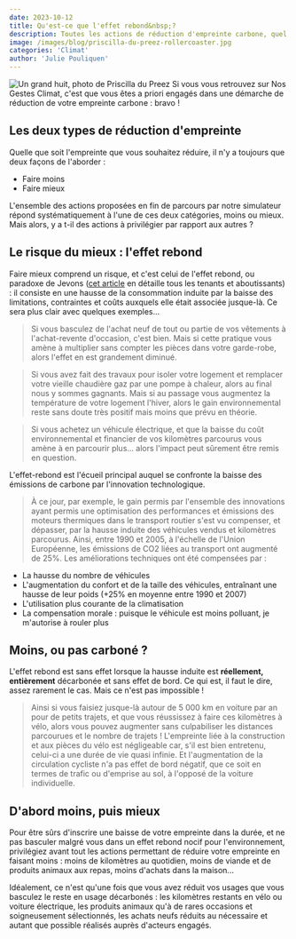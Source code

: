 ```yaml
---
date: 2023-10-12
title: Qu'est-ce que l'effet rebond&nbsp;?
description: Toutes les actions de réduction d'empreinte carbone, quel que soit le domaine, appartiennent à deux catégories faire moins (réduire l'usage), ou faire mieux (réduire l'empreinte pour le même usage).
image: /images/blog/priscilla-du-preez-rollercoaster.jpg
categories: 'Climat'
author: 'Julie Pouliquen'
---
```


![Un grand huit, photo de Priscilla du Preez](/images/blog/priscilla-du-preez-rollercoaster.jpg)
Si vous vous retrouvez sur Nos Gestes Climat, c'est que vous êtes a priori engagés dans une démarche de réduction de votre empreinte carbone : bravo !

## Les deux types de réduction d'empreinte

Quelle que soit l'empreinte que vous souhaitez réduire, il n'y a toujours que deux façons de l'aborder :

- Faire moins
- Faire mieux

L'ensemble des actions proposées en fin de parcours par notre simulateur répond systématiquement à l'une de ces deux catégories, moins ou mieux. Mais alors, y a t-il des actions à privilégier par rapport aux autres ?

## Le risque du mieux : l'effet rebond

Faire mieux comprend un risque, et c'est celui de l'effet rebond, ou paradoxe de Jevons ([cet article](https://bonpote.com/propos-5-paradoxe-de-jevons-et-effet-rebond/) en détaille tous les tenants et aboutissants) : il consiste en une hausse de la consommation induite par la baisse des limitations, contraintes et coûts auxquels elle était associée jusque-là. Ce sera plus clair avec quelques exemples...

> Si vous basculez de l'achat neuf de tout ou partie de vos vêtements à l'achat-revente d'occasion, c'est bien. Mais si cette pratique vous amène à multiplier sans compter les pièces dans votre garde-robe, alors l'effet en est grandement diminué.

> Si vous avez fait des travaux pour isoler votre logement et remplacer votre vieille chaudière gaz par une pompe à chaleur, alors au final nous y sommes gagnants. Mais si au passage vous augmentez la température de votre logement l'hiver, alors le gain environnemental reste sans doute très positif mais moins que prévu en théorie.

> Si vous achetez un véhicule électrique, et que la baisse du coût environnemental et financier de vos kilomètres parcourus vous amène à en parcourir plus... alors l'impact peut sûrement être remis en question.

L'effet-rebond est l'écueil principal auquel se confronte la baisse des émissions de carbone par l'innovation technologique.

> À ce jour, par exemple, le gain permis par l'ensemble des innovations ayant permis une optimisation des performances et émissions des moteurs thermiques dans le transport routier s'est vu compenser, et dépasser, par la hausse induite des véhicules vendus et kilomètres parcourus. Ainsi, entre 1990 et 2005, à l'échelle de l'Union Européenne, les émissions de CO2 liées au transport ont augmenté de 25%. Les améliorations techniques ont été compensées par :

- La hausse du nombre de véhicules
- L'augmentation du confort et de la taille des véhicules, entraînant une hausse de leur poids (+25% en moyenne entre 1990 et 2007)
- L'utilisation plus courante de la climatisation
- La compensation morale : puisque le véhicule est moins polluant, je m'autorise à rouler plus

## Moins, ou pas carboné ?

L'effet rebond est sans effet lorsque la hausse induite est **réellement, entièrement** décarbonée et sans effet de bord. Ce qui est, il faut le dire, assez rarement le cas. Mais ce n'est pas impossible !

> Ainsi si vous faisiez jusque-là autour de 5 000 km en voiture par an pour de petits trajets, et que vous réussissez à faire ces kilomètres à vélo, alors vous pouvez augmenter sans culpabiliser les distances parcourues et le nombre de trajets ! L'empreinte liée à la construction et aux pièces du vélo est négligeable car, s'il est bien entretenu, celui-ci a une durée de vie quasi infinie. Et l'augmentation de la circulation cycliste n'a pas effet de bord négatif, que ce soit en termes de trafic ou d'emprise au sol, à l'opposé de la voiture individuelle.

## D'abord moins, puis mieux

Pour être sûrs d'inscrire une baisse de votre empreinte dans la durée, et ne pas basculer malgré vous dans un effet rebond nocif pour l'environnement, privilégiez avant tout les actions permettant de réduire votre empreinte en faisant moins : moins de kilomètres au quotidien, moins de viande et de produits animaux aux repas, moins d'achats dans la maison...

Idéalement, ce n'est qu'une fois que vous avez réduit vos usages que vous basculez le reste en usage décarbonés : les kilomètres restants en vélo ou voiture électrique, les produits animaux qu'à de rares occasions et soigneusement sélectionnés, les achats neufs réduits au nécessaire et autant que possible réalisés auprès d'acteurs engagés.
